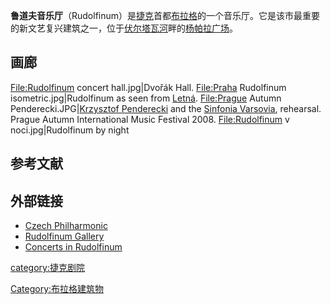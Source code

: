 {{Infobox venue
| name                   = 鲁道夫音乐厅
| image                  = Old_Town,_110_00_Prague-Prague_1,_Czech_Republic_-_panoramio_(109).jpg
| image_size             = 350px
| image_upright          = 
| image_alt              = 
| caption                = 鲁道夫音乐厅
| image_map              = 
| map_size               = 
| map_alt                = 
| map_caption            = 
| pushpin_map            = 
| pushpin_mapsize        = 
| pushpin_map_caption    = 
| pushpin_label_position = 
| pushpin_relief         = 
| fullname               = 
| former names           = 
| address                = Alšovo nábřeží 12
| city                   = [[布拉格|布拉格]]
| country                = {{捷克}}
| location               = 
| coordinates            = {{coord|50.090|N|14.416|E|display=inline, title|source:dewiki}}
| elevation              = <!-- {{cvt|...|ft|m}} or {{cvt|...|m|ft}} -->
| type                   = {{hlist|Music hall|art gallery}}
| capacity               = 
| record_attendance      = 
| built                  = 
| opened                 = {{Start date|1885|02|08|df=y}}
| renovated              = 
| expanded               = 
| closed                 = 
| demolished             = 
| rebuilt                = 
| yearsactive            = 
| cost                   = 
| architect              = 約瑟夫·馮·齊泰克（Josef vonZítek）<br />約瑟夫·舒爾茨（Josef Schulz）
| website                = {{URL|rudolfinum.cz/en}}
| embedded               = 
}}
'''鲁道夫音乐厅'''（Rudolfinum）是[[捷克|捷克]]首都[[布拉格|布拉格]]的一个音乐厅。它是该市最重要的新文艺复兴建筑之一，位于[[伏尔塔瓦河|伏尔塔瓦河]]畔的[[杨帕拉广场|杨帕拉广场]]。 

==画廊==
<gallery class="center" heights="125" widths="145">
File:Rudolfinum concert hall.jpg|Dvořák Hall.
File:Praha Rudolfinum isometric.jpg|Rudolfinum as seen from [[Letná|Letná]].
File:Prague Autumn Penderecki.JPG|[[Krzysztof_Penderecki|Krzysztof Penderecki]] and the [[Sinfonia_Varsovia|Sinfonia Varsovia]], rehearsal. Prague Autumn International Music Festival 2008.
File:Rudolfinum v noci.jpg|Rudolfinum by night
</gallery>

==参考文献==
{{Reflist}}

==外部链接==
{{commons|Rudolfinum}}
* [https://web.archive.org/web/20110227055622/http://www.ceskafilharmonie.cz/en/content_9.php Czech Philharmonic] 
* [http://www2.rudolfinum.org/index.php?site=rudolfinum/rudolfinum-historiebudovy&lang=en Rudolfinum Gallery]{{dead link|date=十一月 2017 |bot=InternetArchiveBot }} 
* [http://www.bachtrack.com/find-a-concert/Where/venue=187-Rudolfinum--Dvorak-Hall Concerts in Rudolfinum]


{{Authority control}}
[[Category:布拉格建筑物|Category:布拉格建筑物]]
[[category:捷克剧院|category:捷克剧院]]